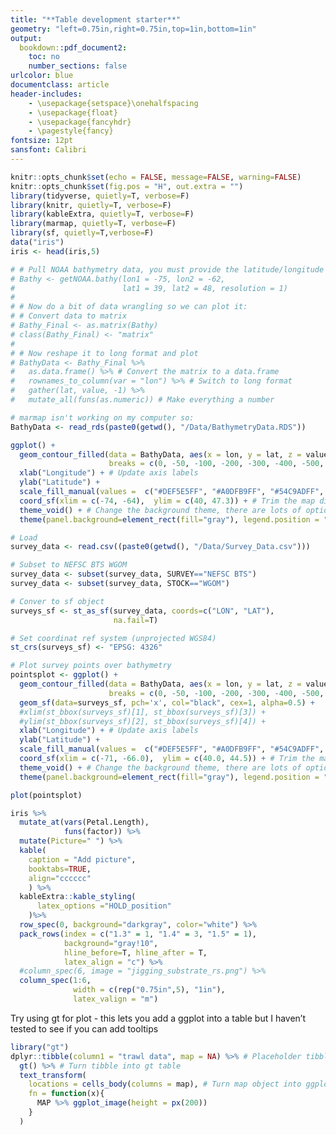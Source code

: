 ```yaml
---
title: "**Table development starter**"
geometry: "left=0.75in,right=0.75in,top=1in,bottom=1in"
output:
  bookdown::pdf_document2:
    toc: no
    number_sections: false
urlcolor: blue
documentclass: article
header-includes:
    - \usepackage{setspace}\onehalfspacing
    - \usepackage{float}
    - \usepackage{fancyhdr}
    - \pagestyle{fancy}
fontsize: 12pt
sansfont: Calibri
---
```

```r
knitr::opts_chunk$set(echo = FALSE, message=FALSE, warning=FALSE)
knitr::opts_chunk$set(fig.pos = "H", out.extra = "")
library(tidyverse, quietly=T, verbose=F)
library(knitr, quietly=T, verbose=F)
library(kableExtra, quietly=T, verbose=F)
library(marmap, quietly=T, verbose=F)
library(sf, quietly=T,verbose=F)
data("iris")
iris <- head(iris,5)
```

```r
# # Pull NOAA bathymetry data, you must provide the latitude/longitude bounds and a resolution (higher resolutions take more time to process)
# Bathy <- getNOAA.bathy(lon1 = -75, lon2 = -62,
#                        lat1 = 39, lat2 = 48, resolution = 1)
# 
# # Now do a bit of data wrangling so we can plot it:
# # Convert data to matrix
# Bathy_Final <- as.matrix(Bathy)
# class(Bathy_Final) <- "matrix"
# 
# # Now reshape it to long format and plot
# BathyData <- Bathy_Final %>%
#   as.data.frame() %>% # Convert the matrix to a data.frame
#   rownames_to_column(var = "lon") %>% # Switch to long format
#   gather(lat, value, -1) %>%
#   mutate_all(funs(as.numeric)) # Make everything a number

# marmap isn't working on my computer so:
BathyData <- read_rds(paste0(getwd(), "/Data/BathymetryData.RDS"))
```

```r
ggplot() +
  geom_contour_filled(data = BathyData, aes(x = lon, y = lat, z = value),
                      breaks = c(0, -50, -100, -200, -300, -400, -500, -5000)) + # Specify custom bathymetric lines to keep
  xlab("Longitude") + # Update axis labels
  ylab("Latitude") +
  scale_fill_manual(values =  c("#DEF5E5FF", "#A0DFB9FF", "#54C9ADFF", "#38AAACFF", "#348AA6FF", "#366A9FFF", "#40498EFF"), name = "Depth (m)", labels = c("[0,50)", "[50,100)", "[100, 200)", "[200, 300)", "[300,400)", "[400,500)", "[500,5000)" )) + # Pick specific colors and label them to match the bathymetric lines so we end up with a nice legend and colors
  coord_sf(xlim = c(-74, -64),  ylim = c(40, 47.3)) + # Trim the map dimensions a bit and fix the horizontal stretch. !!! Change this if you want to zoom in/out on a specific area
  theme_void() + # Change the background theme, there are lots of options to explore
  theme(panel.background=element_rect(fill="gray"), legend.position = "none")

```
```r
# Load
survey_data <- read.csv((paste0(getwd(), "/Data/Survey_Data.csv")))

# Subset to NEFSC BTS WGOM
survey_data <- subset(survey_data, SURVEY=="NEFSC BTS")
survey_data <- subset(survey_data, STOCK=="WGOM")

# Conver to sf object
surveys_sf <- st_as_sf(survey_data, coords=c("LON", "LAT"),
                       na.fail=T)

# Set coordinat ref system (unprojected WGS84)
st_crs(surveys_sf) <- "EPSG: 4326"
```


```r
# Plot survey points over bathymetry
pointsplot <- ggplot() +
  geom_contour_filled(data = BathyData, aes(x = lon, y = lat, z = value),
                      breaks = c(0, -50, -100, -200, -300, -400, -500, -5000)) + # Specify custom bathymetric lines to keep
  geom_sf(data=surveys_sf, pch='x', col="black", cex=1, alpha=0.5) +
  #xlim(st_bbox(surveys_sf)[1], st_bbox(surveys_sf)[3]) +
  #ylim(st_bbox(surveys_sf)[2], st_bbox(surveys_sf)[4]) +
  xlab("Longitude") + # Update axis labels
  ylab("Latitude") +
  scale_fill_manual(values =  c("#DEF5E5FF", "#A0DFB9FF", "#54C9ADFF", "#38AAACFF", "#348AA6FF", "#366A9FFF", "#40498EFF"), name = "Depth (m)", labels = c("[0,50)", "[50,100)", "[100, 200)", "[200, 300)", "[300,400)", "[400,500)", "[500,5000)" )) + # Pick specific colors and label them to match the bathymetric lines so we end up with a nice legend and colors
  coord_sf(xlim = c(-71, -66.0),  ylim = c(40.0, 44.5)) + # Trim the map dimensions a bit and fix the horizontal stretch. !!! Change this if you want to zoom in/out on a specific area
  theme_void() + # Change the background theme, there are lots of options to explore
  theme(panel.background=element_rect(fill="gray"), legend.position = "none")

plot(pointsplot)
```

```r
iris %>% 
  mutate_at(vars(Petal.Length), 
            funs(factor)) %>% 
  mutate(Picture=" ") %>% 
  kable(
    caption = "Add picture",
    booktabs=TRUE,
    align="cccccc"
    ) %>%
  kableExtra::kable_styling(
      latex_options ="HOLD_position"
    )%>% 
  row_spec(0, background="darkgray", color="white") %>% 
  pack_rows(index = c("1.3" = 1, "1.4" = 3, "1.5" = 1),
            background="gray!10",
            hline_before=T, hline_after = T,
            latex_align = "c") %>% 
  #column_spec(6, image = "jigging_substrate_rs.png") %>% 
  column_spec(1:6,
              width = c(rep("0.75in",5), "1in"),
              latex_valign = "m")
```

Try using gt for plot - this lets you add a ggplot into a table but I haven't tested to see if you can add tooltips
```r
library("gt")
dplyr::tibble(column1 = "trawl data", map = NA) %>% # Placeholder tibble with NA for map
  gt() %>% # Turn tibble into gt table
  text_transform(
    locations = cells_body(columns = map), # Turn map object into ggplot image
    fn = function(x){
      MAP %>% ggplot_image(height = px(200))
    }
  )
  
```
